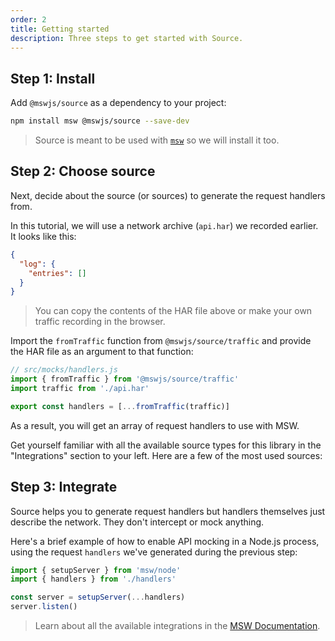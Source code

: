 ```yaml
---
order: 2
title: Getting started
description: Three steps to get started with Source.
---
```


## Step 1: Install

Add `@mswjs/source` as a dependency to your project:

```sh
npm install msw @mswjs/source --save-dev
```

> Source is meant to be used with [`msw`](https://mswjs.io/) so we will install it too.

## Step 2: Choose source

Next, decide about the source (or sources) to generate the request handlers from.

In this tutorial, we will use a network archive (`api.har`) we recorded earlier. It looks like this:

```json
{
  "log": {
    "entries": []
  }
}
```

> You can copy the contents of the HAR file above or make your own traffic recording in the browser.

Import the `fromTraffic` function from `@mswjs/source/traffic` and provide the HAR file as an argument to that function:

```js {3} /fromTraffic/
// src/mocks/handlers.js
import { fromTraffic } from '@mswjs/source/traffic'
import traffic from './api.har'

export const handlers = [...fromTraffic(traffic)]
```

As a result, you will get an array of request handlers to use with MSW.

Get yourself familiar with all the available source types for this library in the "Integrations" section to your left. Here are a few of the most used sources:


<div className="md:grid md:grid-cols-2 md:gap-5">
  <PageCard
    icon={GlobeAltIcon}
    url="/docs/integrations/har"
    title="Network archive (HAR)"
    description="Generate request handlers from HAR files."
  />
  <PageCard
    icon={DocumentTextIcon}
    url="/docs/integrations/open-api"
    title="OpenAPI specification"
    description="Generate request handlers from OpenAPI documents."
  />
</div>

## Step 3: Integrate

Source helps you to generate request handlers but handlers themselves just describe the network. They don't intercept or mock anything.

Here's a brief example of how to enable API mocking in a Node.js process, using the request `handlers` we've generated during the previous step:

```js {2,4}
import { setupServer } from 'msw/node'
import { handlers } from './handlers'

const server = setupServer(...handlers)
server.listen()
```

> Learn about all the available integrations in the [MSW Documentation](https://mswjs.io/docs/getting-started#step-3-integrate).
